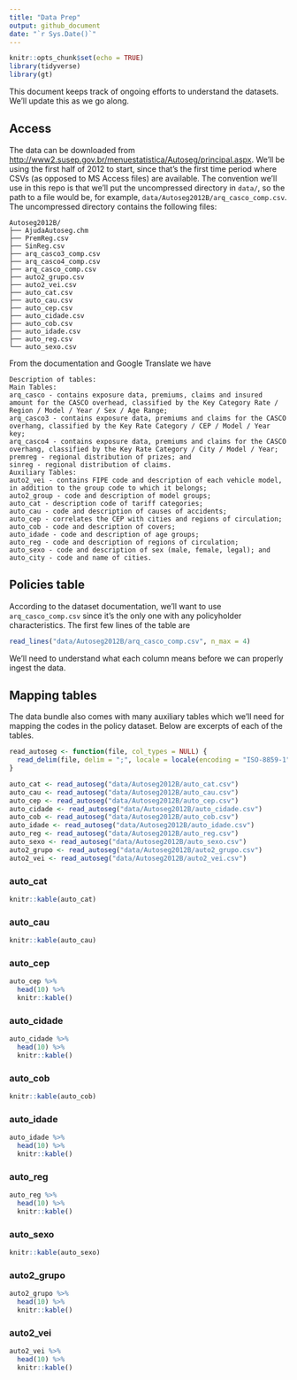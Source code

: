 ```yaml
---
title: "Data Prep"
output: github_document
date: "`r Sys.Date()`"
---
```


```r
knitr::opts_chunk$set(echo = TRUE)
library(tidyverse)
library(gt)
```

This document keeps track of ongoing efforts to understand the datasets. We'll update this as we go along.

## Access

The data can be downloaded from [http://www2.susep.gov.br/menuestatistica/Autoseg/principal.aspx](http://www2.susep.gov.br/menuestatistica/Autoseg/principal.aspx). We'll be using the first half of 2012 to start, since that's the first time period where CSVs (as opposed to MS Access files) are available. The convention we'll use in this repo is that we'll put the uncompressed directory in `data/`, so the path to a file would be, for example, `data/Autoseg2012B/arq_casco_comp.csv`. The uncompressed directory contains the following files:

```
Autoseg2012B/
├── AjudaAutoseg.chm
├── PremReg.csv
├── SinReg.csv
├── arq_casco3_comp.csv
├── arq_casco4_comp.csv
├── arq_casco_comp.csv
├── auto2_grupo.csv
├── auto2_vei.csv
├── auto_cat.csv
├── auto_cau.csv
├── auto_cep.csv
├── auto_cidade.csv
├── auto_cob.csv
├── auto_idade.csv
├── auto_reg.csv
└── auto_sexo.csv
```

From the documentation and Google Translate we have

```
Description of tables:
Main Tables:
arq_casco - contains exposure data, premiums, claims and insured amount for the CASCO overhead, classified by the Key Category Rate / Region / Model / Year / Sex / Age Range;
arq_casco3 - contains exposure data, premiums and claims for the CASCO overhang, classified by the Key Rate Category / CEP / Model / Year key;
arq_casco4 - contains exposure data, premiums and claims for the CASCO overhang, classified by the Key Rate Category / City / Model / Year;
premreg - regional distribution of prizes; and
sinreg - regional distribution of claims.
Auxiliary Tables:
auto2_vei - contains FIPE code and description of each vehicle model, in addition to the group code to which it belongs;
auto2_group - code and description of model groups;
auto_cat - description code of tariff categories;
auto_cau - code and description of causes of accidents;
auto_cep - correlates the CEP with cities and regions of circulation;
auto_cob - code and description of covers;
auto_idade - code and description of age groups;
auto_reg - code and description of regions of circulation;
auto_sexo - code and description of sex (male, female, legal); and
auto_city - code and name of cities.
```

## Policies table

According to the dataset documentation, we'll want to use `arq_casco_comp.csv` since it's the only one with any policyholder characteristics. The first few lines of the table are

```r
read_lines("data/Autoseg2012B/arq_casco_comp.csv", n_max = 4)
```

We'll need to understand what each column means before we can properly ingest the data.

## Mapping tables

The data bundle also comes with many auxiliary tables which we'll need for mapping the codes in the policy dataset. Below are excerpts of each of the tables.

```r
read_autoseg <- function(file, col_types = NULL) {
  read_delim(file, delim = ";", locale = locale(encoding = "ISO-8859-1"), col_types = col_types)
}

auto_cat <- read_autoseg("data/Autoseg2012B/auto_cat.csv")
auto_cau <- read_autoseg("data/Autoseg2012B/auto_cau.csv")
auto_cep <- read_autoseg("data/Autoseg2012B/auto_cep.csv")
auto_cidade <- read_autoseg("data/Autoseg2012B/auto_cidade.csv")
auto_cob <- read_autoseg("data/Autoseg2012B/auto_cob.csv")
auto_idade <- read_autoseg("data/Autoseg2012B/auto_idade.csv")
auto_reg <- read_autoseg("data/Autoseg2012B/auto_reg.csv")
auto_sexo <- read_autoseg("data/Autoseg2012B/auto_sexo.csv")
auto2_grupo <- read_autoseg("data/Autoseg2012B/auto2_grupo.csv")
auto2_vei <- read_autoseg("data/Autoseg2012B/auto2_vei.csv")
```

### auto_cat

```r
knitr::kable(auto_cat)
```

### auto_cau

```r
knitr::kable(auto_cau)
```

### auto_cep

```r
auto_cep %>%
  head(10) %>%
  knitr::kable()
```

### auto_cidade

```r
auto_cidade %>%
  head(10) %>%
  knitr::kable()
```

### auto_cob

```r
knitr::kable(auto_cob)
```

### auto_idade

```r
auto_idade %>%
  head(10) %>%
  knitr::kable()
```

### auto_reg

```r
auto_reg %>%
  head(10) %>%
  knitr::kable()
```

### auto_sexo

```r
knitr::kable(auto_sexo)
```

### auto2_grupo

```r
auto2_grupo %>%
  head(10) %>%
  knitr::kable()
```

### auto2_vei

```r
auto2_vei %>%
  head(10) %>%
  knitr::kable()
```
